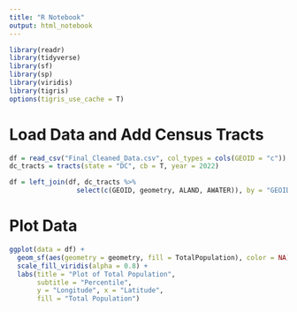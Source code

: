 ```yaml
---
title: "R Notebook"
output: html_notebook
---
```


```r
library(readr)
library(tidyverse)
library(sf)
library(sp)
library(viridis)
library(tigris)
options(tigris_use_cache = T)
```

# Load Data and Add Census Tracts

```r
df = read_csv("Final_Cleaned_Data.csv", col_types = cols(GEOID = "c"))
dc_tracts = tracts(state = "DC", cb = T, year = 2022)

df = left_join(df, dc_tracts %>%
                 select(c(GEOID, geometry, ALAND, AWATER)), by = "GEOID")
```

# Plot Data

```r
ggplot(data = df) + 
  geom_sf(aes(geometry = geometry, fill = TotalPopulation), color = NA) + 
  scale_fill_viridis(alpha = 0.8) +
  labs(title = "Plot of Total Population", 
       subtitle = "Percentile",
       y = "Longitude", x = "Latitude",
       fill = "Total Population")
```


